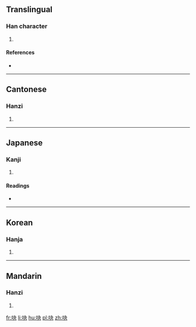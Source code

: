 ==Translingual==

===Han character===
{{Han char|rn=30|rad=口|as=04|sn=7|four=65030|canj=RDK|ids=⿰口夬}}

# {{defn|Han|sort=口04}}

====References====
* {{Han ref|kx=0179.110|dkj=03371|dj=0397.050|hdz=10596.010|uh=5437|ud=21559|bh=CA77|bd=51831}}

----

==Cantonese==

===Hanzi===
{{yue-hanzi|jyut=hyut3|y=hyut3}}

# {{defn|lang=yue|sort=口04}}

----

==Japanese==

===Kanji===
{{ja-kanji|grade=uc|rs=口04}}

# {{defn|lang=ja|sort=口04}}

====Readings====
* {{ja-readings|on=[[けつ]] (ketsu), [[けち]] (kechi), [[せつ]] (setsu), [[せち]] (sechi)|kun=}}

----

==Korean==

===Hanja===
{{ko-hanja|hangeul=혈|rv=hyeol|mr=hyŏl}}

# {{defn|lang=ko|sort=口04}}

----

==Mandarin==

===Hanzi===
{{cmn-hanzi|pin=[[chuī]] ([[chui1]]), [[chuì]] ([[chui4]]), [[xuè]] ([[xue4]])|wg=ch'ui<sup>1</sup>, ch'ui<sup>4</sup>, hsüeh<sup>4</sup>}}

# {{defn|lang=cmn|sort=口04}}

[[fr:吷]]
[[li:吷]]
[[hu:吷]]
[[pl:吷]]
[[zh:吷]]